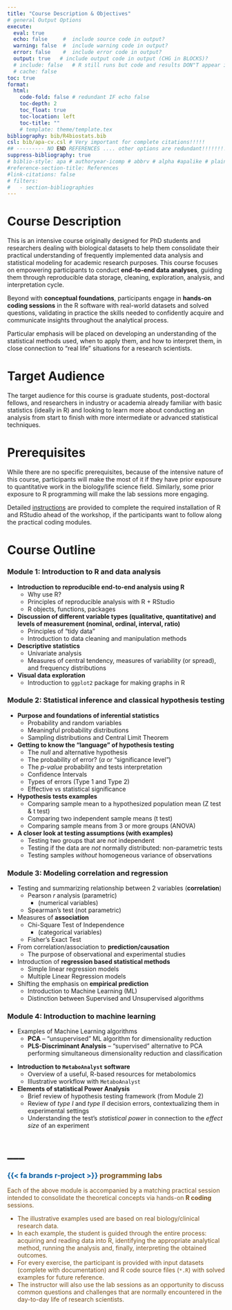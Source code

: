 ```yaml
---
title: "Course Description & Objectives"
# general Output Options
execute:     
  eval: true
  echo: false     #  include source code in output?
  warning: false  #  include warning code in output?
  error: false    #  include error code in output?
  output: true   # include output code in output (CHG in BLOCKS)?
  # include: false   # R still runs but code and results DON"T appear in output  
  # cache: false
toc: true
format:
  html:
    code-fold: false # redundant IF echo false 
    toc-depth: 2
    toc_float: true
    toc-location: left
    toc-title: ""
    # template: theme/template.tex  
bibliography: bib/R4biostats.bib
csl: bib/apa-cv.csl # Very important for complete citations!!!!! 
## --------- NO END REFERENCES .... other options are redundant!!!!!!!!!!!!!!!!!!!!!!!!!!!!!!
suppress-bibliography: true
# biblio-style: apa # authoryear-icomp # abbrv # alpha #apalike # plain # unsrt #siam
#reference-section-title: References
#link-citations: false
# filters:
#   - section-bibliographies
---
```



#  Course Description

<!-- https://bioinformatics.ca/workshops-all/2024-help-what-statistical-model-should-i-use-guelph-on/ -->
<!-- This is a specialized course designed for bioinformatics professionals and researchers dealing with biological datasets who are unsure about which statistical analysis they should implement. This course focuses on empowering participants to conduct end-to-end data analyses. Learn the art of selecting appropriate statistical methods aligned with research questions, and develop a decision tree guiding data cleaning, exploration, analysis, and interpretation. Engage in hands-on coding sessions in the R software with real-world datasets, learning the skills needed to confidently navigate and communicate insights throughout the analytical process. Particular emphasis will be placed on developing an understanding of the statistical methods used, when to apply them, and how to interpret them. By the course’s conclusion, participants will be equipped with a concise and powerful toolkit for unlocking the full potential of complex biological datasets. -->

This is an intensive course originally designed for PhD students and researchers dealing with biological datasets to help them consolidate their practical understanding of frequently implemented data analysis and statistical modeling for academic research purposes. This course focuses on empowering participants to conduct **end-to-end data analyses**, guiding them through reproducible data storage, cleaning, exploration, analysis, and interpretation cycle. 

Beyond with **conceptual foundations**, participants engage in **hands-on coding sessions** in the R software with real-world datasets and solved questions, validating in practice the skills needed to confidently acquire and communicate insights throughout the analytical process.   

Particular emphasis will be placed on developing an understanding of the statistical methods used, when to apply them, and how to interpret them, in close connection to “real life” situations for a research scientists. <!-- By the course’s conclusion, participants will be equipped with a concise and powerful toolkit for unlocking the full potential of complex biological datasets. -->

<!-- # Course Objectives -->

<!-- Participants will gain practical experience and skills to be able to: -->

<!--   + Understand the challenges and opportunities presented by complex biological data. -->
<!--   + Apply fundamental techniques for exploring and summarizing biological datasets. -->
<!--   + Address missing values through sophisticated imputation methodologies.  -->
<!--   + Analyze relationships within high-dimensional data, both between variables and samples, employing regression methods, regularization techniques, and clustering methods. -->
<!--   + Integrate various statistical methods into a cohesive workflow to tackle a variety of common problems in bioinformatics from data exploration to interpretation. -->

# Target Audience

The target audience for this course is graduate students, post-doctoral fellows, and researchers in industry or academia already familiar with basic statistics (ideally in R) and looking to learn more about conducting an analysis from start to finish with more intermediate or advanced statistical techniques.  

# Prerequisites

<!-- Participants are expected to have completed the ‘Introduction to R’ and ‘Analysis Using R’ courses available through Bioinformatics.ca or possess equivalent proficiency in R. Previous years’ R workshop materials are available open-access here. In particular, we expect participants to feel comfortable with the following skills in R as our course will build upon them: -->

<!-- + Reading data into R -->
<!-- + Data types and classes  -->
<!-- + Manipulating data in R with Tidyverse (e.g., select, mutate, filter, etc.) -->
<!-- + Making plots in ggplot2 -->
<!-- + Writing custom functions -->
<!-- + Estimating a correlation matrix -->
<!-- + Hierarchical and K-means clustering algorithms -->
<!-- + Fitting a linear regression model with the lm function -->
<!-- + Fitting a logistic regression model with the glm function -->

<!-- You will also require your own laptop computer. Minimum requirements: 1024×768 screen resolution, 1.5GHz CPU, 2GB RAM, 10GB free disk space, recent versions of Windows, Mac OS X or Linux (Most computers purchased in the past 3-4 years likely meet these requirements). -->

<!-- This workshop requires participants to complete pre-workshop tasks and readings. -->

While there are no specific prerequisites, because of the intensive nature of this course, participants will make the most of it if they have prior exposure to quantitative work in the biology/life science field. Similarly, some prior exposure to R programming will make the lab sessions more engaging.

Detailed [instructions](https://r4biostats.com/install.html) are provided to complete the required installation of R and RStudio ahead of the workshop, if the participants want to follow along the practical coding modules.

# Course Outline

### Module 1: Introduction to R and data analysis

+ **Introduction to reproducible end-to-end analysis using R** 
  + Why use R?
  + Principles of reproducible analysis with R + RStudio
  + R objects, functions, packages
+ **Discussion of different variable types (qualitative, quantitative) and levels of measurement (nominal, ordinal, interval, ratio)**
  + Principles of “tidy data”
  + Introduction to data cleaning and manipulation methods
+ **Descriptive statistics**
  + Univariate analysis
  + Measures of central tendency, measures of variability (or spread), and frequency distributions
+ **Visual data exploration** 
  + Introduction to `ggplot2` package for making graphs in R  
  
<!-- + Discussion of the importance of “tidy data” when performing statistical analyses -->
<!-- + Introduction to advanced data cleaning methods -->
<!-- + Discussion of methods from the perspective of finding patterns in order to plan out your analyses and pre-processing steps -->




### Module 2: Statistical inference and classical hypothesis testing

+ **Purpose and foundations of inferential statistics**
  + Probability and random variables 
  + Meaningful probability distributions
  + Sampling distributions and Central Limit Theorem
+ **Getting to know the “language” of hypothesis testing**
  + The *null* and alternative hypothesis
  + The probability of error? (*α* or "significance level")
  + The *p-value* probability and tests interpretation
  + Confidence Intervals
  + Types of errors (Type 1 and Type 2)
  + Effective vs statistical significance
+ **Hypothesis tests examples**
  + Comparing sample mean to a hypothesized population mean (Z test & t test)
  + Comparing two independent sample means (t test)
  + Comparing sample means from 3 or more groups (ANOVA) 
+ **A closer look at testing assumptions (with examples)** 
  + Testing two groups that are *not* independent 
  + Testing if the data are *not* normally distributed: non-parametric tests
  + Testing samples *without* homogeneous variance of observations
  

### Module 3: Modeling correlation and regression

+ Testing and summarizing relationship between 2 variables (**correlation**)
  + Pearson $r$ analysis (parametric)
     + (numerical variables)
  + Spearman's test (not parametric)
+ Measures of **association** 
  + Chi-Square Test of Independence 
    + (categorical variables)
  + Fisher’s Exact Test
+ From correlation/association to **prediction/causation** 
  + The purpose of observational and experimental studies
+ Introduction of **regression based statistical methods**
  + Simple linear regression models
  + Multiple Linear Regression models
+ Shifting the emphasis on **empirical prediction** 
  + Introduction to Machine Learning (ML)
  + Distinction between Supervised and Unsupervised algorithms 
  


### Module 4: Introduction to machine learning

+ Examples of Machine Learning algorithms 
  + **PCA** -- "unsupervised" ML algorithm for dimensionality reduction
  + **PLS-Discriminant Analysis** -- "supervised" alternative to PCA performing simultaneous dimensionality reduction and classification
  
<!-- + Shifting the emphasis on **empirical prediction**  -->
<!--   + Distinction between supervised & **unsupervised** algorithms -->
<!--     + Unsupervised ML Example -->
<!--       + PCA  -->
+ **Introduction to `MetaboAnalyst` software**
  + Overview of a useful, R-based resources for metabolomics 
  + Illustrative workflow with `MetaboAnalyst` 
+ **Elements of statistical Power Analysis**
  + Brief review of hypothesis testing framework (from Module 2)
  + Review of *type I* and *type II* decision errors, contextualizing them in experimental settings
  + Understanding the test's *statistical power* in connection to the *effect size* of an experiment  

# ___ 

::: {style="color:#77501a"}

### [{{< fa brands r-project >}}]{style="color:#005ca1"} programming labs

Each of the above module is accompanied by a matching practical session intended to consolidate the theoretical concepts via hands-on **R coding** sessions. 

+ The illustrative examples used are based on real biology/clinical research data. 
+ In each example, the student is guided through the entire process: acquiring and reading data into R, identifying the appropriate analytical method, running the analysis and, finally, interpreting the obtained outcomes. 
+ For every exercise, the participant is provided with input datasets (complete with documentation) and R code source files (`*.R`) with solved examples for future reference.
+ The instructor will also use the lab sessions as an opportunity to discuss common questions and challenges that are normally encountered in the day-to-day life of research scientists. 

:::



<!-- ### Module 1: Data cleaning and exploration review -->

<!-- + Introduction to end-to-end analysis (overview of the entire analysis process) -->
<!-- + Discussion of different data types (continuous, count, binary, multi-categorical) -->
<!-- + Discussion of the importance of “tidy data” when performing statistical analyses -->
<!-- + Introduction to advanced data cleaning methods -->
<!--  + Discussion of methods from the perspective of finding patterns in order to plan out your analyses and pre-processing steps -->

<!-- ### Module 1 Lab: -->

<!-- + Data wrangling 101: cleaning and structuring messy datasets -->
<!-- + Exploratory analysis and pre-processing, including visualization, outlier detection, and dimensionality reduction -->
<!-- + Identifying variables to be used in future analyses -->

<!-- ### Module 2: Dealing with Missingness -->

<!-- + Introduction to different kinds of missingness -->
<!-- + Discussion of how missingness impacts statistical analyses -->
<!-- + Review of complete-case analysis and its limitations -->
<!-- + Introduction to common types of imputation methods, including multiple imputation methods -->
<!-- + Discussion of when to use each type of method and the advantages and disadvantages of each -->

<!-- ### Module 2 Lab: -->

<!-- + Explore and visualize missingness to understand how it influences the analysis if not dealt with properly -->
<!-- + Impute missing data with single and multiple imputation methods (i.e. mean replacement, k-nearest neighbour, missForest, MICE) and use the imputed dataset(s) in analyses -->

<!-- ### Module 3: Modeling part 1 -->

<!-- + Overview of regression based statistical modeling methods: -->
<!--   + Regression (multiple linear regression models, generalized linear models for binary outcomes, count outcomes, binomial outcomes, etc.) -->
<!--   + Variable selection (lasso, elastic net) -->
<!-- + Model evaluation and selection -->
<!-- + Model visualization -->

<!-- ### Module 3 Lab: -->

<!-- + Identify the proper model given a particular question of interest with examples including -->
<!--   + Multiple linear regression analyses -->
<!--   + Generalized linear models for a diverse range of outcomes (e.g., binary, count, binomial) -->
<!-- + Conduct variable selection using regularization methods such as lasso and elastic net. -->

<!-- ### Module 4: Modeling part 2 -->

<!-- + Overview of non-regression based statistical modeling methods -->
<!--   + Classification (e.g., Random Forest) -->
<!--   + Clustering (K nearest neighbours) -->
<!-- + Model evaluation and selection -->
<!-- + Model visualization -->

<!-- ### Module 4 Lab: -->

<!-- + Identify appropriate classification or clustering techniques given a particular question of interest with examples including -->
<!--   + Logistic regression -->
<!--   + Random forest -->
<!--   + K-nearest neighbours -->
<!--   + Hierarchical clustering -->
<!-- + Evaluate and visualize chosen models.  -->

<!-- ### Module 5: Putting it all together -->

<!-- + Brief review of first four modules -->
<!-- + Finalizing a decision tree to be used as a tool when planning out your analysis -->
<!-- + Examples of identifying which model to use based on different datasets using the decision tree -->

<!-- ### Module 5 Lab: -->

<!-- + Discuss when the decision tree may not be sufficient for identifying a model and resources for continual learning. -->
<!-- + End-to-end analysis of real-world data starting with data cleaning, exploration, analysis, and interpretation -->
<!-- + Select from a list of curated datasets and address predefined research questions using the learned methods -->

<!-- ### Module 6: Introduction to Causal inference -->

<!-- + Causation vs. correlation -->
<!-- + Understanding the potential outcome framework -->
<!-- + How to estimate propensity scores with methods learned and use them for estimating the average treatment effect -->

<!-- ### Module 6 Lab: -->

<!-- + Assess the balance of covariates between treated and untreated groups -->
<!-- + Propensity score estimation via classification methods such as logistic regression and random forest -->
<!-- + Estimation of Average Treatment Effect (ATE) using propensity score matching and inverse weighting -->

